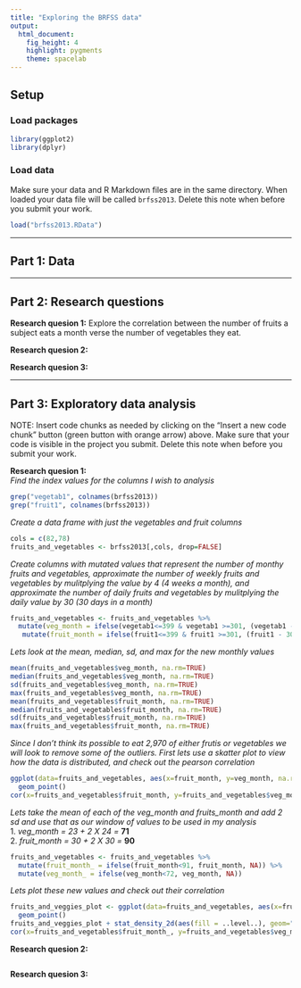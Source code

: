 ```yaml
---
title: "Exploring the BRFSS data"
output: 
  html_document: 
    fig_height: 4
    highlight: pygments
    theme: spacelab
---
```


## Setup

### Load packages

```r
library(ggplot2)
library(dplyr)
```

### Load data

Make sure your data and R Markdown files are in the same directory. When loaded
your data file will be called `brfss2013`. Delete this note when before you submit 
your work. 

```r
load("brfss2013.RData")
```



* * *

## Part 1: Data


* * *

## Part 2: Research questions

**Research quesion 1:**
Explore the correlation between the number of fruits a subject eats a month verse the number of vegetables they eat.

**Research quesion 2:**

**Research quesion 3:**


* * *

## Part 3: Exploratory data analysis

NOTE: Insert code chunks as needed by clicking on the "Insert a new code chunk" 
button (green button with orange arrow) above. Make sure that your code is visible
in the project you submit. Delete this note when before you submit your work.

**Research quesion 1:**
<br/>
*Find the index values for the columns I wish to analysis*
```r
grep("vegetab1", colnames(brfss2013))
grep("fruit1", colnames(brfss2013))
```
*Create a data frame with just the vegetables and fruit columns*
```r
cols = c(82,78)
fruits_and_vegetables <- brfss2013[,cols, drop=FALSE]
```
*Create columns with mutated values that represent the number of monthy fruits and vegetables, approximate the number of weekly fruits and vegetables by mulitplying the value by 4 (4 weeks a month), and approximate the number of daily fruits and vegetables by mulitplying the daily value by 30 (30 days in a month)*
```r
fruits_and_vegetables <- fruits_and_vegetables %>%
  mutate(veg_month = ifelse(vegetab1<=399 & vegetab1 >=301, (vegetab1 - 300), ifelse(vegetab1<=299 & vegetab1>=201,(vegetab1-200)*4, ifelse(vegetab1<=199 & vegetab1>=101,(vegetab1-100)*30, 0)))) %>%
   mutate(fruit_month = ifelse(fruit1<=399 & fruit1 >=301, (fruit1 - 300), ifelse(fruit1<=299 & fruit1>=201,(fruit1-200)*4, ifelse(fruit1<=199 & fruit1>=101,(fruit1-100)*30, 0))))
```
*Lets look at the mean, median, sd, and max for the new monthly values*
```r
mean(fruits_and_vegetables$veg_month, na.rm=TRUE)
median(fruits_and_vegetables$veg_month, na.rm=TRUE)
sd(fruits_and_vegetables$veg_month, na.rm=TRUE)
max(fruits_and_vegetables$veg_month, na.rm=TRUE)
mean(fruits_and_vegetables$fruit_month, na.rm=TRUE)
median(fruits_and_vegetables$fruit_month, na.rm=TRUE)
sd(fruits_and_vegetables$fruit_month, na.rm=TRUE)
max(fruits_and_vegetables$fruit_month, na.rm=TRUE)
```
*Since I don't think its possible to eat 2,970 of either frutis or vegetables we will look to remove some of the outliers. First lets use a skatter plot to view how the data is distributed, and check out the pearson correlation*
```r
ggplot(data=fruits_and_vegetables, aes(x=fruit_month, y=veg_month, na.rm=TRUE)) +
  geom_point()
cor(x=fruits_and_vegetables$fruit_month, y=fruits_and_vegetables$veg_month, method="pearson", use = "complete.obs" )
```
*Lets take the mean of each of the veg_month and fruits_month and add 2 sd and use that as our window of values to be used in my analysis*<br/>
1.  *veg_month = 23 + 2 X 24 = ***71** <br/>
2.  *fruit_month = 30 + 2 X 30 = ***90**
```r
fruits_and_vegetables <- fruits_and_vegetables %>%
  mutate(fruit_month_ = ifelse(fruit_month<91, fruit_month, NA)) %>%
  mutate(veg_month_ = ifelse(veg_month<72, veg_month, NA))
```
*Lets plot these new values and check out their correlation*
```r
fruits_and_veggies_plot <- ggplot(data=fruits_and_vegetables, aes(x=fruit_month_, y=veg_month_, na.rm=TRUE)) +
  geom_point()
fruits_and_veggies_plot + stat_density_2d(aes(fill = ..level..), geom="polygon")
cor(x=fruits_and_vegetables$fruit_month_, y=fruits_and_vegetables$veg_month_, method="pearson", use="complete.obs")
```
**Research quesion 2:**

```r

```



**Research quesion 3:**

```r

```


